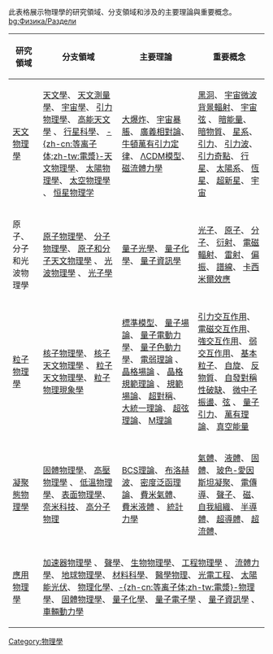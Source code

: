 <noinclude>此表格展示物理學的研究領域、分支領域和涉及的主要理論與重要概念。
[[bg:Физика/Раздели]]
</noinclude>
{| class="wikitable"
!研究領域 ||分支領域||主要理論||重要概念
|-
| [[天文物理學]]
| [[天文學]]、 [[天文測量學]]、 [[宇宙學]]、 [[引力|引力物理學]]、 [[高能天文學]]<!--（{{lang|en|high-energy astronomy}}）-->、 [[行星科學]]、 [[等离子体天体物理学|-{zh-cn:等离子体;zh-tw:電漿}-天文物理學]]、 [[太陽物理學]]、 [[太空物理學]]<!--（{{lang|en|space physics}}）-->、 [[天文學#天文學分支|恒星物理学 ]]
| [[大爆炸]]、 [[宇宙暴脹]]、 [[廣義相對論]]、 [[牛頓萬有引力定律]]、 [[ΛCDM模型]]、 [[磁流體力學]]
| [[黑洞]]、 [[宇宙微波背景輻射]]、 [[宇宙弦]]<!--（{{lang|en|cosmic string}}）-->、 [[暗能量]]、 [[暗物質]]、 [[星系]]、 [[引力]]、 [[引力波]]、 [[引力奇點]]、 [[行星]]、 [[太陽系]]、 [[恆星]]、 [[超新星]]、 [[宇宙]]
|-
| 原子、分子和光波物理學
| [[原子物理學]]、 [[分子物理學]]、 [[原子和分子天文物理學]]<!--（{{lang|en|atomic and molecular astrophysics}}）-->、 [[光波物理學]]<!--（{{lang|en|opticla physics}}）-->、 [[光子學]]<!--（{{lang|en|photonics}}）-->
| [[量子光學]]、 [[量子化學]]、 [[量子計算機|量子資訊學]]
| [[光子]]、 [[原子]]、 [[分子]]、 [[衍射]]、 [[電磁輻射]]、 [[雷射]]、 [[偏振]]、 [[譜線]]、 [[卡西米爾效應]]
|-
| [[粒子物理學]]
| [[核子物理學]]、 [[核子天文物理學]]<!--（{{lang|en|nuclear astrophysics}}）-->、 [[粒子天文物理學]]、 [[粒子物理現象學]]<!--（{{lang|en|particle physics phenomenology}}）-->
| [[標準模型]]、 [[量子場論]]、 [[量子電動力學]]、 [[量子色動力學]]、 [[電弱理論]]<!--（{{lang|en|electroweak theory}}）-->、 [[晶格場論]]<!--（{{lang|en|lattice field theory}}）-->、 [[晶格規範理論]]<!--（{{lang|en|lattice gauge theory}}）-->、 [[規範場論]]、 [[超對稱]]、 [[大統一理論]]、 [[超弦理論]]、 [[M理論]]
| [[引力|引力交互作用]]、 [[電磁交互作用]]、 [[強交互作用]]、 [[弱交互作用]]、 [[基本粒子]]、 [[自旋]]、 [[反物質]]、 [[自發對稱性破缺]]、 [[微中子振盪]]、[[弦]]<!--（{{lang|en|string}}）-->、 [[量子引力]]、 [[萬有理論]]、 [[真空能量]]
|-
| [[凝聚態物理學]]
| [[固體物理學]]、 [[高壓物理學]]<!--（{{lang|en|high pressure physics}}）-->、 [[低溫物理學]]、 [[表面物理學]]、 [[奈米科技]]、 [[高分子物理]]
| [[BCS理論]]、 [[布洛赫波]]、 [[密度泛函理論]]、 [[費米氣體]]、 [[費米液體]]<!--（{{lang|en|Fermi liquid}}）-->、 [[統計力學]]
| [[氣體]]、 [[液體]]、 [[固體]]、 [[玻色-愛因斯坦凝聚]]、 [[電傳導]]、 [[聲子]]、 [[磁]]、 [[自我組織]]、 [[半導體]]、 [[超導體]]、 [[超流體]]、
|-
| [[應用物理學]]
|colspan="3"| [[加速器物理學]]<!--（{{lang|en|accelerator physics}}）-->、 [[聲學]]、 [[生物物理學]]、 [[工程物理學]]<!--（{{lang|en|engineering physics}}）-->、 [[流體力學]]、 [[地球物理學]]、 [[材料科學]]、 [[醫學物理]]、  [[光電工程]]、 [[太陽能光伏]]、 [[物理化學]]、[[等離子體物理學|-{zh-cn:等离子体;zh-tw:電漿}-物理學]]、 [[固體物理學]]、 [[量子化學]]、 [[量子電子學]]<!--（{{lang|en|quantum electronics}}）-->、 [[量子信息科学|量子資訊學]]<!--（{{lang|en|quantum information science}}）-->、 [[車輛動力學]]
|}

[[Category:物理學]]